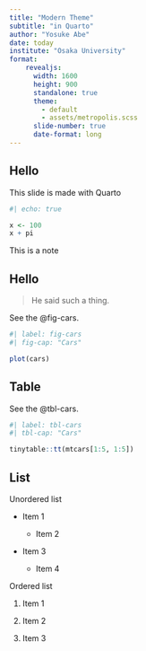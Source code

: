 ```yaml
---
title: "Modern Theme"
subtitle: "in Quarto"
author: "Yosuke Abe"
date: today
institute: "Osaka University"
format: 
    revealjs: 
      width: 1600
      height: 900
      standalone: true
      theme: 
        - default
        - assets/metropolis.scss
      slide-number: true
      date-format: long
---
```


## Hello

This slide is made with Quarto

```r
#| echo: true

x <- 100
x + pi
```

::: {.callout-note}
[This is a note]{.alert}
:::

## Hello

> He said such a thing.

See the @fig-cars.

```r
#| label: fig-cars
#| fig-cap: "Cars"

plot(cars)
```

## Table

See the @tbl-cars.

```r
#| label: tbl-cars
#| tbl-cap: "Cars"

tinytable::tt(mtcars[1:5, 1:5])
```

## List

Unordered list

- Item 1

    - Item 2

- Item 3

    - Item 4
    
Ordered list

1. Item 1

2. Item 2

3. Item 3